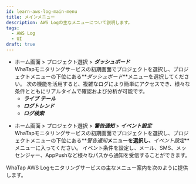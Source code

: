```yaml
---
id: learn-aws-log-main-menu
title: メインメニュー
description: AWS Logの主なメニューについて説明します。
tags:
  - AWS Log
  - UI
draft: true
---
```


-   ホーム画面 > プロジェクト選択 > **_ダッシュボード_**<br/>
    WhaTapモニタリングサービスの初期画面でプロジェクトを選択し、プロジェクトメニューの下位にある**_ダッシュボード_**メニューを選択してください。 次の機能を活用すると、複雑なログにより簡単にアクセスでき、様々な条件とともにリアルタイムで確認および分析が可能です。 
    -   **_ライブ テール_**
    -   **_ログトレンド_**
    -   **_ログ検索_**

<!-- * ***설정*** -->

-   ホーム画面 > プロジェクト選択 > **_警告通知_** > **_イベント設定_**<br/>
    WhaTapモニタリングサービスの初期画面でプロジェクトを選択し、プロジェクトメニューの下位にある**_警告通知_**メニューを選択し、**_イベント設定_**メニューに入ってください。 イベント条件を設定し、メール、SMS、メッセンジャー、AppPushなど様々なパスから通知を受信することができます。

WhaTap AWS Logモニタリングサービスの主なメニュー案内を次のように提供します。


<DocCardList/>
